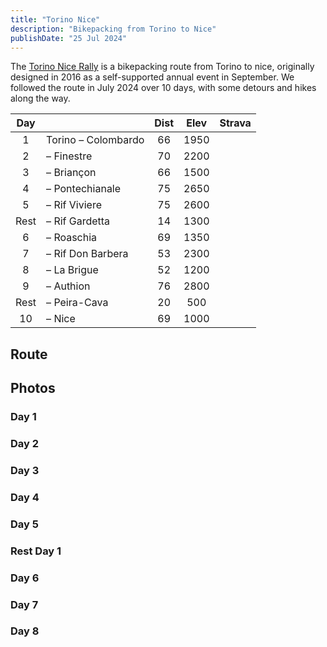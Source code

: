 ```yaml
---
title: "Torino Nice"
description: "Bikepacking from Torino to Nice"
publishDate: "25 Jul 2024"
---
```



The [Torino Nice Rally](https://torino-nice.weebly.com) is a bikepacking route from Torino to nice, originally designed in 2016 as a self-supported annual event in September. We followed the route in July 2024 over 10 days, with some detours and hikes along the way.

| Day  |                     | Dist | Elev |                  Strava                   |
| :--: | ------------------- | :--: | :--: | :---------------------------------------: |
|  1   | Torino – Colombardo |  66  | 1950 |        <Strava id={11865190338} />        |
|  2   | – Finestre          |  70  | 2200 |        <Strava id={11866528421} />        |
|  3   | – Briançon          |  66  | 1500 |        <Strava id={11870430513} />        |
|  4   | – Pontechianale     |  75  | 2650 |        <Strava id={11879085902} />        |
|  5   | – Rif Viviere       |  75  | 2600 |        <Strava id={11889691075} />        |
| Rest | – Rif Gardetta      |  14  | 1300 | <Strava id={[11903310734,11903320227]} /> |
|  6   | – Roaschia          |  69  | 1350 | <Strava id={[11903371357,11903357316]} /> |
|  7   | – Rif Don Barbera   |  53  | 2300 |        <Strava id={11913695487} />        |
|  8   | – La Brigue         |  52  | 1200 | <Strava id={[11921446527,11919268929]} /> |
|  9   | – Authion           |  76  | 2800 |        <Strava id={11933682260} />        |
| Rest | – Peira-Cava        |  20  | 500  |        <Strava id={11936103040} />        |
|  10  | – Nice              |  69  | 1000 |        <Strava id={11946522226} />        |

## Route

<Map />

## Photos

### Day 1

<Instagram id="C9w-7-nIU5x" />

### Day 2

<Instagram id="C9zf3esoPus" />

### Day 3

<Instagram id="C92LnUvI3G-" />

### Day 4

<Instagram id="C9428W7IMSm" />

### Day 5

<Instagram id="C98Kj_aIP-4" />

### Rest Day 1

<Instagram id="C9-zJjcoP7c" />

### Day 6

<Instagram id="C-BhMvZoECG" />

### Day 7

<Instagram id="C-F_CzxoFc1" />

### Day 8

<Instagram id="C-H7GsLo14g" />
